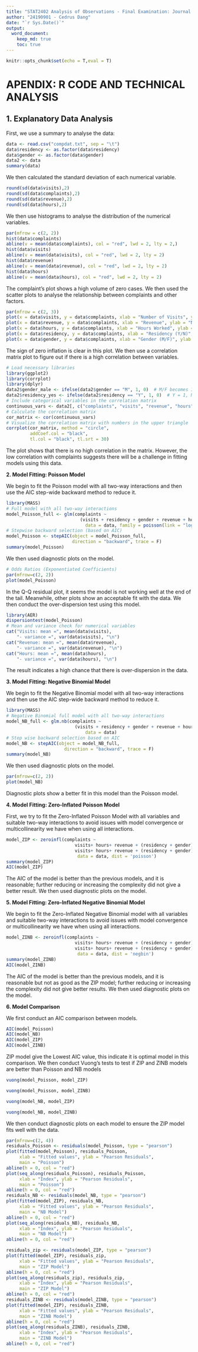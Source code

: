 ---
title: "STAT2402 Analysis of Observations - Final Examination: Journal Article"
author: "24190901 - Cedrus Dang"
date: "`r Sys.Date()`"
output: 
  word_document:
    keep_md: true
    toc: true
---

```{r setup, include=FALSE}
knitr::opts_chunk$set(echo = T,eval = T)
```

# **APENDIX: R CODE AND TECHNICAL ANALYSIS**

## **1. Explanatory Data Analysis**

First, we use a summary to analyse the data:

```{r message=FALSE, warning=FALSE, paged.print=TRUE}
data <- read.csv("compdat.txt", sep = "\t")
data$residency <- as.factor(data$residency) 
data$gender <- as.factor(data$gender) 
data2 <- data
summary(data)
```

We then calculated the standard deviation of each numerical variable.

```{r}
round(sd(data$visits),2)
round(sd(data$complaints),2)
round(sd(data$revenue),2)
round(sd(data$hours),2)
```

We then use histograms to analyse the distribution of the numerical variables.

```{r}
par(mfrow = c(2, 2))
hist(data$complaints)
abline(v = mean(data$complaints), col = "red", lwd = 2, lty = 2,)
hist(data$visits)
abline(v = mean(data$visits), col = "red", lwd = 2, lty = 2)
hist(data$revenue)
abline(v = mean(data$revenue), col = "red", lwd = 2, lty = 2)
hist(data$hours)
abline(v = mean(data$hours), col = "red", lwd = 2, lty = 2)
```

The complaint’s plot shows a high volume of zero cases. We then used the scatter plots to analyse the relationship between complaints and other factors.

```{r}
par(mfrow = c(2, 3))
plot(x = data$visits, y = data$complaints, xlab = "Number of Visits", ylab = "Number of Complaints")
plot(x = data$revenue, y = data$complaints, xlab = "Revenue", ylab = "Number of Complaints")
plot(x = data$hours, y = data$complaints, xlab = "Hours Worked", ylab = "Number of Complaints")
plot(x = data$residency, y = data$complaints, xlab = "Residency (Y/N)", ylab = "Number of Complaints")
plot(x = data$gender, y = data$complaints, xlab = "Gender (M/F)", ylab = "Number of Complaints")
```

The sign of zero inflation is clear in this plot. We then use a correlation matrix plot to figure out if there is a high correlation between variables.

```{r message=FALSE, warning=FALSE}
# Load necessary libraries
library(ggplot2)
library(corrplot)
library(dplyr)
data2$gender_male <- ifelse(data2$gender == "M", 1, 0)  # M/F becomes 1/2
data2$residency_yes <- ifelse(data2$residency == "Y", 1, 0)  # Y = 1, N = 0
# Include categorical variables in the correlation matrix
continuous_vars <- data2[, c("complaints", "visits", "revenue", "hours", "gender_male","residency_yes")]
# Calculate the correlation matrix
cor_matrix <- cor(continuous_vars)
# Visualize the correlation matrix with numbers in the upper triangle
corrplot(cor_matrix, method = "circle", 
         addCoef.col = "black", 
         tl.col = "black", tl.srt = 30) 
```

The plot shows that there is no high correlation in the matrix. However, the low correlation with complaints suggests there will be a challenge in fitting models using this data.

**2. Model Fitting: Poisson Model**

We begin to fit the Poisson model with all two-way interactions and then use the AIC step-wide backward method to reduce it.

```{r}
library(MASS)
# Full model with all two-way interactions
model_Poisson_full <- glm(complaints ~ 
                            (visits + residency + gender + revenue + hours)^2,
                              data = data, family = poisson(link = "log"))
# Stepwise backward selection (based on AIC)
model_Poisson <- stepAIC(object = model_Poisson_full,
                         direction = "backward", trace = F)
summary(model_Poisson)
```

We then used diagnostic plots on the model.

```{r}
# Odds Ratios (Exponentiated Coefficients)
par(mfrow=c(2, 2))
plot(model_Poisson)
```

In the Q-Q residual plot, it seems the model is not working well at the end of the tail. Meanwhile, other plots show an acceptable fit with the data. We then conduct the over-dispersion test using this model.

```{r message=FALSE, warning=FALSE}
library(AER)
dispersiontest(model_Poisson) 
# Mean and variance check for numerical variables
cat("Visits: mean =", mean(data$visits),
    "- variance =", var(data$visits), "\n")
cat("Revenue: mean =", mean(data$revenue),
    "- variance =", var(data$revenue), "\n")
cat("Hours: mean =", mean(data$hours),
    "- variance =", var(data$hours), "\n")
```

The result indicates a high chance that there is over-dispersion in the data.

**3. Model Fitting: Negative Binomial Model**

We begin to fit the Negative Binomial model with all two-way interactions and then use the AIC step-wide backward method to reduce it.

```{r}
library(MASS)
# Negative Binomial full model with all two-way interactions
model_NB_full <- glm.nb(complaints ~ 
                          (visits + residency + gender + revenue + hours)^2,
                              data = data)
# Step wise backward selection based on AIC
model_NB <- stepAIC(object = model_NB_full, 
                      direction = "backward", trace = F)
summary(model_NB)
```

We then used diagnostic plots on the model.

```{r}
par(mfrow=c(2, 2))
plot(model_NB)
```

Diagnostic plots show a better fit in this model than the Poisson model.

**4. Model Fitting: Zero-Inflated Poisson Model**

First, we try to fit the Zero-Inflated Poisson Model with all variables and suitable two-way interactions to avoid issues with model convergence or multicollinearity we have when using all interactions.

```{r}
model_ZIP <- zeroinfl(complaints ~ 
                          visits+ hours+ revenue + (residency + gender)^2|
                          visits+ hours+ revenue + (residency + gender)^2, 
                           data = data, dist = 'poisson')
summary(model_ZIP)
AIC(model_ZIP)
```

The AIC of the model is better than the previous models, and it is reasonable; further reducing or increasing the complexity did not give a better result. We then used diagnostic plots on the model.

**5. Model Fitting: Zero-Inflated Negative Binomial Model**

We begin to fit the Zero-Inflated Negative Binomial model with all variables and suitable two-way interactions to avoid issues with model convergence or multicollinearity we have when using all interactions.

```{r}
model_ZINB <- zeroinfl(complaints ~ 
                          visits+ hours+ revenue + (residency + gender)^2|
                          visits+ hours+ revenue + (residency + gender)^2, 
                           data = data, dist = 'negbin')
summary(model_ZINB)
AIC(model_ZINB)
```

The AIC of the model is better than the previous models, and it is reasonable but not as good as the ZIP model; further reducing or increasing the complexity did not give better results. We then used diagnostic plots on the model.

**6. Model Comparison**

We first conduct an AIC comparison between models.

```{r}
AIC(model_Poisson)
AIC(model_NB)
AIC(model_ZIP)
AIC(model_ZINB)
```

ZIP model give the Lowest AIC value, this indicate it is optimal model in this comparison. We then conduct Vuong’s tests to test if ZIP and ZINB models are better than Poisson and NB models

```{r}
vuong(model_Poisson, model_ZIP)
```

```{r}
vuong(model_Poisson, model_ZINB)
```

```{r}
vuong(model_NB, model_ZIP)
```

```{r}
vuong(model_NB, model_ZINB)
```

We then conduct diagnostic plots on each model to ensure the ZIP model fits well with the data.

```{r}
par(mfrow=c(2, 4))
residuals_Poisson <- residuals(model_Poisson, type = "pearson")
plot(fitted(model_Poisson), residuals_Poisson, 
     xlab = "Fitted values", ylab = "Pearson Residuals", 
     main = "Poisson")
abline(h = 0, col = "red")
plot(seq_along(residuals_Poisson), residuals_Poisson, 
     xlab = "Index", ylab = "Pearson Residuals", 
     main = "Poisson")
abline(h = 0, col = "red")
residuals_NB <- residuals(model_NB, type = "pearson")
plot(fitted(model_ZIP), residuals_NB, 
     xlab = "Fitted values", ylab = "Pearson Residuals", 
     main = "NB Model")
abline(h = 0, col = "red")
plot(seq_along(residuals_NB), residuals_NB, 
     xlab = "Index", ylab = "Pearson Residuals", 
     main = "NB Model")
abline(h = 0, col = "red")

residuals_zip <- residuals(model_ZIP, type = "pearson")
plot(fitted(model_ZIP), residuals_zip, 
     xlab = "Fitted values", ylab = "Pearson Residuals", 
     main = "ZIP Model")
abline(h = 0, col = "red")
plot(seq_along(residuals_zip), residuals_zip, 
     xlab = "Index", ylab = "Pearson Residuals", 
     main = "ZIP Model")
abline(h = 0, col = "red")
residuals_ZINB <- residuals(model_ZINB, type = "pearson")
plot(fitted(model_ZIP), residuals_ZINB, 
     xlab = "Fitted values", ylab = "Pearson Residuals", 
     main = "ZINB Model")
abline(h = 0, col = "red")
plot(seq_along(residuals_ZINB), residuals_ZINB, 
     xlab = "Index", ylab = "Pearson Residuals", 
     main = "ZINB Model")
abline(h = 0, col = "red")
```
